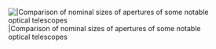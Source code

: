 [[File:comparison_optical_telescope_primary_mirrors.svg|thumb|{{{1|300px}}}|Comparison of nominal sizes of apertures of {{{2|the {{PAGENAME}} and}}} some notable optical telescopes]]